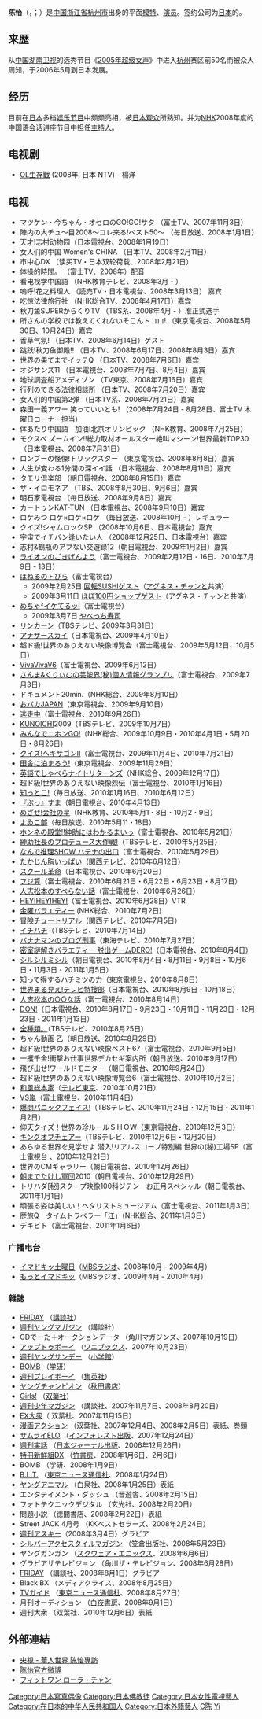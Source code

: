 {{otheruses|other=其他同名人物|陳怡}}
{{blpunsourced|time=2019-06-15T22:54:55+00:00}}
{{藝人
| 姓名 = 陈怡  
| 類型 = 女演員
| 圖片 = 
| 圖片尺寸 = 
| 圖片簡介 = 
| 原名 = 陈怡
| 外文名 = {{lang|ja|ローラ・チャン}}
| 外文 = 
| 羅馬拼音 = Chen Yi
| 英文名 = Rola Chen
| 綽號 = 
| 其他藝名 = ローラ・チャン
| 國籍 = {{PRC}}
| 民族 = [[汉族|汉族]]
| 籍貫 = [[浙江|浙江]][[义乌|义乌]]
| 出生日期 = {{birth_date_and_age|1987|05|13}}
| 出生地點 = {{CHN}}[[浙江省|浙江省]][[杭州市|杭州市]]
| 逝世日期 =  
| 逝世地點 = 
| 職業 = 平面模特、演员
| 語言 = 汉语，日语
| 教育程度 = 高中
| 宗教信仰 = [[佛教|佛教]] 
| 配偶 =
| 音樂類型 = 
| 演奏樂器 = 
| 出身地 = 
| 出道作 =  
| 出道日期 = {{JPN}}：2006年5月   
| 代表作 = [[OL日本|OL日本]]
| 活躍年代 = 2006年至今
| 唱片公司 = 
| 經紀公司 = 
| 網站 = 
| 相關團體 = 
| 獎項 =  
| IMDb = 
| 現任成員 = 
| 過往成員 = 
| 音樂專輯 = 
| 電影 = 
| 電視節目 = 
| 舞臺劇 = 
| 書籍 = 
}}
'''陈怡'''（{{lang-ja|ローラ・チャン}}，{{lang-en|Rola Chen}}；{{bd|1987年|5月13日}}）是[[中国|中国]][[浙江省|浙江省]][[杭州市|杭州市]]出身的平面[[模特|模特]]、[[演员|演员]]。签约公司为[[日本|日本]]的{{lang|ja|フィットワン}}。

==来歴==
从[[中国|中国]][[湖南卫视|湖南卫视]]的选秀节目《[[2005年超级女声|2005年超级女声]]》中进入[[杭州|杭州]]赛区前50名而被众人周知，于2006年5月到日本发展。

==经历==
目前在[[日本|日本]]多档[[娱乐节目|娱乐节目]]中频频亮相，被[[日本|日本]][[观众|观众]]所熟知。并为[[NHK|NHK]]2008年度的中国语会话讲座节目中担任[[主持人|主持人]]。

==电视剧==
*[[OL日本|OL生存戰]] (2008年, 日本 NTV) - 楊洋

==电视==
{{TransH}}
*マツケン・今ちゃん・オセロのGO!GO!サタ （富士TV、2007年11月3日） 
*陣内の大チュ〜目2008〜コレ来る!ベスト50〜 （毎日放送、2008年1月1日） 
*天才!志村动物园（日本電視台、2008年1月19日） 
*女人们的中国 Women's CHINA （日本TV、2008年2月11日） 
*市中心DX （读买TV・日本双轮荷载、2008年2月21日） 
*体操的時間。 （富士TV、2008年）配音 
*看电视学中国語 （NHK教育テレビ、2008年3月 - ） 
*嗚呼!花之料理人 （読売TV・日本電視台、2008年3月13日） 嘉宾 
*吃惊法律旅行社 （NHK総合TV、2008年4月17日）嘉宾 
*秋刀鱼SUPERからくりTV （TBS系、2008年4月 - ）准正式选手 
*所さんの学校では教えてくれないそこんトコロ! （東京電視台、2008年5月30日、10月24日）嘉宾 
*香草气氛! （日本TV、2008年6月14日）ゲスト 
*跳跃!秋刀鱼御殿!! （日本TV、2008年6月17日、2008年8月3日）嘉宾 
*世界の果てまでイッテQ （日本TV、2008年7月6日）嘉宾
*オジサンズ11 （日本電視台、2008年7月7日、8月4日）嘉宾 
*地球調査船アメディゾン （TV東京、2008年7月16日）嘉宾 
*行列のできる法律相談所 （日本TV、2008年7月20日）嘉宾 
*女人们的中国第2弾 （日本TV系、2008年7月21日）嘉宾 
*森田一義アワー 笑っていいとも! （2008年7月24日 - 8月28日、富士TV 木曜日コーナー担当） 
*体あたり中国語　加油!北京オリンピック （NHK教育、2008年7月25日） 
*モクスペ ズームイン!!総力取材オールスター絶叫マシーン!世界最新TOP30 （日本電視台、2008年7月31日） 
*ロンブーの怪傑!トリックスター （東京電視台、2008年8月8日）嘉宾 
*人生が変わる1分間の深イイ話 （日本電視台、2008年8月11日）嘉宾 
*タモリ倶楽部 （朝日電視台、2008年8月15日）嘉宾 
*ザ・イロモネア （TBS、2008年8月30日、9月6日）嘉宾 
*明石家電視台 （毎日放送、2008年9月8日）嘉宾 
*カートゥンKAT-TUN （日本電視台、2008年9月10日）嘉宾
*ロケみつ ロケ×ロケ×ロケ （毎日放送、2008年10月 - ）レギュラー 
*クイズ!シャムロックSP （2008年10月6日、日本電視台）嘉宾 
*宇宙でイチバン逢いたい人 （2008年12月25日、日本電視台）嘉宾 
*志村&鶴瓶のアブない交遊録12（朝日電視台、2009年1月2日）嘉宾
* [[ライオンのごきげんよう|ライオンのごきげんよう]]（富士電視台、2009年2月12日 - 16日、2010年7月9日 - 13日）
* [[はねるのトびら|はねるのトびら]]（富士電視台）
**2009年2月25日 [[回転SUSHI|回転SUSHI]]ゲスト（[[アグネス・チャン|アグネス・チャン]]と共演）
**2009年3月11日 [[ほぼ100円ショップ|ほぼ100円ショップ]]ゲスト（アグネス・チャンと共演）
* [[めちゃ×2イケてるッ!|めちゃ²イケてるッ!]]（富士電視台）
**2009年3月7日 [[やべっち寿司|やべっち寿司]]
* [[リンカーン_(テレビ番組)|リンカーン]]（TBSテレビ、2009年3月31日）
* [[アナザースカイ|アナザースカイ]]（日本電視台、2009年4月10日）
* 超ド級!世界のありえない映像博覧会（富士電視台、2009年5月12日、10月5日）
* [[VivaVivaV6|VivaVivaV6]]（富士電視台、2009年6月12日）
* [[さんま&くりぃむの芸能界(秘)個人情報グランプリ|さんま&くりぃむの芸能界(秘)個人情報グランプリ]]（富士電視台、2009年7月3日）
* ドキュメント20min.（NHK総合、2009年8月10日）
* [[おバカJAPAN|おバカJAPAN]]（東京電視台、2009年9月10日）
* [[逃走中|逃走中]]（富士電視台、2010年9月26日）
* [[KUNOICHI|KUNOICHI]]2009（TBSテレビ、2009年10月7日）
* [[みんなでニホンGO!|みんなでニホンGO!]]（NHK総合、2009年10月9日・2010年4月1日・5月20日・8月26日）
* [[クイズ!ヘキサゴンII|クイズ!ヘキサゴンII]]（富士電視台、2009年11月4日、2010年7月21日）
* [[田舎に泊まろう!|田舎に泊まろう!]]（東京電視台、2009年11月29日）
* [[英語でしゃべらナイト|英語でしゃべらナイト]]リターンズ（NHK総合、2009年12月17日）
* 超ド級!世界のありえない映像烈伝（富士電視台、2010年1月16日）
* [[知っとこ!|知っとこ!]]（毎日放送、2010年1月16日、2010年6月12日）
* [[『ぷっ』すま|『ぷっ』すま]]（朝日電視台、2010年4月13日）
* [[めざせ!会社の星|めざせ!会社の星]]（NHK教育、2010年5月1・8日・10月2・9日）
* [[よゐこ部|よゐこ部]]（毎日放送、2010年5月11・18日）
* [[ホンネの殿堂!!紳助にはわかるまいっ|ホンネの殿堂!!紳助にはわかるまいっ]]（富士電視台、2010年5月21日）
* [[紳助社長のプロデュース大作戦!|紳助社長のプロデュース大作戦!]]（TBSテレビ、2010年5月25日）
* [[なんで推理SHOW_ハテナの出口|なんで推理SHOW ハテナの出口]]（富士電視台、2010年5月29日）
* [[たかじん胸いっぱい|たかじん胸いっぱい]]（[[関西テレビ放送|関西テレビ]]、2010年6月12日）
* [[スクール革命|スクール革命]]（日本電視台、2010年6月20日）
* [[フジ算|フジ算]]（富士電視台、2010年6月21日・6月22日・6月23日・8月17日）
* [[人志松本のすべらない話|人志松本のすべらない話]]（富士電視台、2010年6月26日）
* [[HEY!HEY!HEY!|HEY!HEY!HEY!]]（富士電視台、2010年6月28日）VTR
* [[金曜バラエティー|金曜バラエティー]] (NHK総合、2010年7月2日)
* [[冒険チュートリアル|冒険チュートリアル]]（関西テレビ、2010年7月5日）
* [[イチハチ|イチハチ]]（TBSテレビ、2010年7月14日）
* [[バナナマンのブログ刑事|バナナマンのブログ刑事]]（東海テレビ、2010年7月27日）
* [[密室謎解きバラエティー_脱出ゲームDERO!|密室謎解きバラエティー 脱出ゲームDERO!]]（日本電視台、2010年8月4日）
* [[シルシルミシル|シルシルミシル]]（朝日電視台、2010年8月4日・8月11日・9月8日・10月6日・11月3日・2011年1月5日）
* 知って得するハチミツの力（東京電視台、2010年8月8日）
* [[世界まる見え!テレビ特捜部|世界まる見え!テレビ特捜部]]（日本電視台、2010年8月9日・10月18日）
* [[人志松本の○○な話|人志松本の○○な話]]（富士電視台、2010年8月14日）
* [[DON!|DON!]]（日本電視台、2010年8月17日・9月23日・10月11日・11月23日・12月23日・2011年1月13日）
* [[全種類。|全種類。]]（TBSテレビ、2010年8月25日）
* ちゃん動画 乙（朝日放送、2010年8月29日）
* 超ド級!世界のありえない映像ベスト67（富士電視台、2010年9月5日）
* 一攫千金!衝撃お仕事世界デカセギ案内所（朝日放送、2010年9月17日）
* 飛び出せ!ワールドモニター（朝日電視台、2010年9月24日）
* 超ド級!世界のありえない映像博覧会6（富士電視台、2010年10月2日）
* [[和風総本家|和風総本家]]（[[テレビ東京|テレビ東京]]、2010年10月21日）
* [[VS嵐|VS嵐]]（富士電視台、2010年11月4日）
* [[爆問パニックフェイス!|爆問パニックフェイス!]]（TBSテレビ、2010年11月24日・12月15日・2011年1月2日）
* 仰天クイズ！世界の珍ルールＳＨＯＷ（東京電視台、2010年12月3日）
* [[キングオブチェアー|キングオブチェアー]]（TBSテレビ、2010年12月6日・12月20日）
* あらゆる世界を見学せよ 潜入!リアルスコープ特別編 世界の(秘)工場SP（富士電視台 、2010年12月21日）
* 世界のCMギャラリー（朝日電視台、2010年12月26日）
* [[朝までたけし軍団|朝までたけし軍団]]2010（朝日電視台、2010年12月29日）
* トリハダ[秘]スクープ映像100科ジテン　お正月スペシャル（朝日電視台、2011年1月1日）
* 頑張る姿は美しい！ヘタリストミュージアム（富士電視台、2011年1月3日）
* 歴旅Q　タイムトラベラー「[[崇源院|江]]」（NHK総合、2011年1月3日）
* デキビト（富士電視台、2011年1月6日）
{{TransF}}

=== 广播电台 ===
{{TransH}}
* [[イマドキッ#イマドキッ土曜日|イマドキッ土曜日]]（[[MBSラジオ|MBSラジオ]]、2008年10月 - 2009年4月）
* [[イマドキッ#もっとイマドキッ|もっとイマドキッ]]（MBSラジオ、2009年4月 - 2010年4月）
{{TransF}}

=== 雜誌 ===
{{TransH}}
* [[FRIDAY|FRIDAY]] （[[講談社|講談社]]）
* [[週刊ヤングマガジン|週刊ヤングマガジン]] （講談社）
* CDでーた＋オークションデータ （角川マガジンズ、2007年10月19日）
* [[アップトゥボーイ|アップトゥボーイ]] （[[ワニブックス|ワニブックス]]、2007年10月23日）
* [[週刊ヤングサンデー|週刊ヤングサンデー]] （[[小学館|小学館]]）
* [[BOMB|BOMB]] （[[学研ホールディングス|学研]]）
* [[週刊プレイボーイ|週刊プレイボーイ]] （[[集英社|集英社]]）
* [[ヤングチャンピオン|ヤングチャンピオン]] （[[秋田書店|秋田書店]]）
* [[Girls!|Girls!]] （[[双葉社|双葉社]]）
* [[週刊少年マガジン|週刊少年マガジン]] （講談社、2007年11月7日、2008年8月20日）
* [[EX大衆|EX大衆]]（ 双葉社、2007年11月15日）
* [[漫画アクション|漫画アクション]] （双葉社、2007年12月4日、2008年2月5日）表紙、巻頭
* [[サムライELO|サムライELO]] （[[インフォレスト出版|インフォレスト出版]]、2007年12月24日）
* [[週刊実話|週刊実話]] （[[日本ジャーナル出版|日本ジャーナル出版]]、2006年12月26日）
* [[特冊新鮮組DX|特冊新鮮組DX]] （[[竹書房|竹書房]]、2008年1月6日、2月6日）
* BOMB （学研、2008年1月9日）
* [[BEAUTIFUL_Lady_&_TELEVISION|B.L.T.]] （[[東京ニュース通信社|東京ニュース通信社]]、2008年1月24日）
* [[ヤングアニマル|ヤングアニマル]] （白泉社、2008年1月25日）表紙
* エンタテイメント・ダッシュ （晋遊舎、2008年2月15日）
* フォトテクニックデジタル （玄光社、2008年2月20日）
* 問題小説 （徳間書店、2008年2月22日）表紙
* Street JACK 4月号 （KKベストセラーズ、2008年2月24日）
* [[週刊アスキー|週刊アスキー]]（2008年3月4日）グラビア
* [[シルバーアクセスタイルマガジン|シルバーアクセスタイルマガジン]] （笠倉出版社、2008年5月23日）
* ヤングガンガン （[[スクウェア・エニックス|スクウェア・エニックス]]、2008年6月6日）
* グラビアザテレビジョン （角川ザ・テレビジョン、2008年6月28日）
* [[FRIDAY|FRIDAY]] （講談社、2008年8月1日）グラビア
* Black BX （メディアクライス、2008年8月25日）
* [[TVガイド|TVガイド]] （[[東京ニュース通信社|東京ニュース通信社]]、2008年8月27日）
* 月刊オーディション （[[白夜書房|白夜書房]]、2008年9月1日）
* 週刊大衆 （双葉社、2010年12月6日）表紙
{{TransF}}


== 外部連結 ==
*[https://www.youtube.com/watch?v=yEVjLivZ1N8 央視 - 華人世界  陈怡專訪] {{Wayback|url=https://www.youtube.com/watch?v=yEVjLivZ1N8 |date=20170406090626 }}
*[http://www.weibo.com/u/2552561720 陈怡官方微博] {{Wayback|url=http://www.weibo.com/u/2552561720 |date=20190713204759 }}
* [https://web.archive.org/web/20090506040307/http://www.fit-fan.co.jp/artists/rola_c/ フィットワン ローラ・チャン]
{{DEFAULTSORT:Chen陳}}
[[Category:日本寫真偶像|Category:日本寫真偶像]]
[[Category:日本佛教徒|Category:日本佛教徒]]
[[Category:日本女性電視藝人|Category:日本女性電視藝人]]
[[Category:在日本的中华人民共和国人|Category:在日本的中华人民共和国人]]
[[Category:日本外籍藝人|Category:日本外籍藝人]]
[[Category:杭州人|C陈]]
[[Category:陳姓|Yi]]